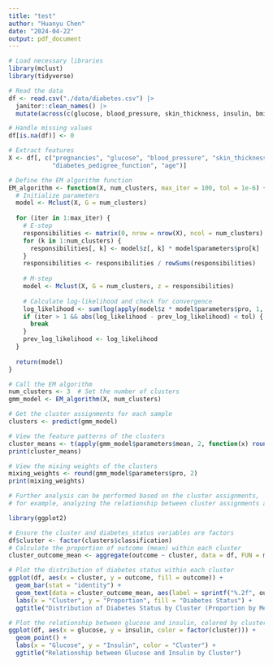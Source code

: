 ```yaml
---
title: "test"
author: "Huanyu Chen"
date: "2024-04-22"
output: pdf_document
---
```


```r
# Load necessary libraries
library(mclust)
library(tidyverse)

# Read the data
df <- read.csv("./data/diabetes.csv") |> 
  janitor::clean_names() |>
  mutate(across(c(glucose, blood_pressure, skin_thickness, insulin, bmi), ~na_if(.x, 0)))

# Handle missing values
df[is.na(df)] <- 0

# Extract features
X <- df[, c("pregnancies", "glucose", "blood_pressure", "skin_thickness", "insulin", "bmi",
            "diabetes_pedigree_function", "age")]

# Define the EM algorithm function
EM_algorithm <- function(X, num_clusters, max_iter = 100, tol = 1e-6) {
  # Initialize parameters
  model <- Mclust(X, G = num_clusters)
  
  for (iter in 1:max_iter) {
    # E-step
    responsibilities <- matrix(0, nrow = nrow(X), ncol = num_clusters)
    for (k in 1:num_clusters) {
      responsibilities[, k] <- model$z[, k] * model$parameters$pro[k]
    }
    responsibilities <- responsibilities / rowSums(responsibilities)
    
    # M-step
    model <- Mclust(X, G = num_clusters, z = responsibilities)
    
    # Calculate log-likelihood and check for convergence
    log_likelihood <- sum(log(apply(model$z * model$parameters$pro, 1, sum)))
    if (iter > 1 && abs(log_likelihood - prev_log_likelihood) < tol) {
      break
    }
    prev_log_likelihood <- log_likelihood
  }
  
  return(model)
}

# Call the EM algorithm
num_clusters <- 3  # Set the number of clusters
gmm_model <- EM_algorithm(X, num_clusters)

# Get the cluster assignments for each sample
clusters <- predict(gmm_model)

# View the feature patterns of the clusters
cluster_means <- t(apply(gmm_model$parameters$mean, 2, function(x) round(x, 2)))
print(cluster_means)

# View the mixing weights of the clusters
mixing_weights <- round(gmm_model$parameters$pro, 2)
print(mixing_weights)

# Further analysis can be performed based on the cluster assignments,
# for example, analyzing the relationship between cluster assignments and diabetes status
```

```r
library(ggplot2)

# Ensure the cluster and diabetes_status variables are factors
df$cluster <- factor(clusters$classification)
# Calculate the proportion of outcome (mean) within each cluster
cluster_outcome_mean <- aggregate(outcome ~ cluster, data = df, FUN = mean)

# Plot the distribution of diabetes status within each cluster
ggplot(df, aes(x = cluster, y = outcome, fill = outcome)) +
  geom_bar(stat = "identity") +
  geom_text(data = cluster_outcome_mean, aes(label = sprintf("%.2f", outcome)), vjust = -0.5, color = "black", size = 3) +
  labs(x = "Cluster", y = "Proportion", fill = "Diabetes Status") +
  ggtitle("Distribution of Diabetes Status by Cluster (Proportion by Mean Outcome)")

# Plot the relationship between glucose and insulin, colored by cluster
ggplot(df, aes(x = glucose, y = insulin, color = factor(cluster))) +
  geom_point() +
  labs(x = "Glucose", y = "Insulin", color = "Cluster") +
  ggtitle("Relationship between Glucose and Insulin by Cluster")
```

